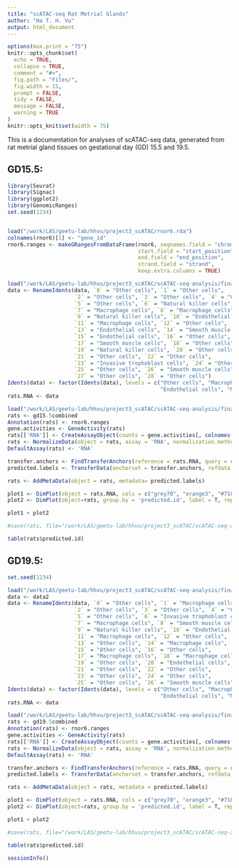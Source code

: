```yaml
---
title: "scATAC-seq Rat Metrial Glands"
author: "Ha T. H. Vu"
output: html_document
---
```

  
```r
options(max.print = "75")
knitr::opts_chunk$set(
  echo = TRUE,
  collapse = TRUE,
  comment = "#>",
  fig.path = "Files/",
  fig.width = 15,
  prompt = FALSE,
  tidy = FALSE,
  message = FALSE,
  warning = TRUE
)
knitr::opts_knit$set(width = 75)
```

This is a documentation for analyses of scATAC-seq data, generated from rat metrial gland tissues on gestational day (GD) 15.5 and 19.5. <br>
  
## GD15.5:
```r
library(Seurat)
library(Signac)
library(ggplot2)
library(GenomicRanges)
set.seed(1234)


load("/work/LAS/geetu-lab/hhvu/project3_scATAC/rnor6.rda")
colnames(rnor6)[1] <- "gene_id"
rnor6.ranges <- makeGRangesFromDataFrame(rnor6, seqnames.field = "chromosome_name",
                                         start.field = "start_position",
                                         end.field = "end_position",
                                         strand.field = "strand",
                                         keep.extra.columns = TRUE)

load("/work/LAS/geetu-lab/hhvu/project3_scATAC/scATAC-seq-analysis/finalWorkflow/4_RNAintegration/scRNA-seqFiles/gd15.5_res0.8.rda")
data <- RenameIdents(data, `0` = "Other cells", `1` = "Other cells",
                     `2` = "Other cells", `3` = "Other cells", `4` = "Other cells",
                     `5` = "Other cells", `6` = "Natural killer cells",
                     `7` = "Macrophage cells", `8` = "Macrophage cells",
                     `9` = "Natural killer cells", `10` = "Endothelial cells",
                     `11` = "Macrophage cells", `12` = "Other cells",
                     `13` = "Endothelial cells", `14` = "Smooth muscle cells",
                     `15` = "Endothelial cells", `16` = "Other cells",
                     `17` = "Smooth muscle cells", `18` = "Other cells",
                     `19` = "Natural killer cells", `20` = "Other cells",
                     `21` = "Other cells", `22` = "Other cells",
                     `23` = "Invasive trophoblast cells", `24` = "Other cells",
                     `25` = "Other cells", `26` = "Smooth muscle cells",
                     `27` = "Other cells", `28` = "Other cells")
Idents(data) <- factor(Idents(data), levels = c("Other cells", "Macrophage cells", "Smooth muscle cells",
                                                "Endothelial cells", "Natural killer cells", "Invasive trophoblast cells"))
rats.RNA <- data

load("/work/LAS/geetu-lab/hhvu/project3_scATAC/scATAC-seq-analysis/finalWorkflow/2_mergedSamples/2_MACS2Peaks/15.5_1-2-3-merged.rda")
rats <- gd15.5combined
Annotation(rats) <- rnor6.ranges
gene.activities <- GeneActivity(rats)
rats[['RNA']] <- CreateAssayObject(counts = gene.activities[, colnames(rats)])
rats <- NormalizeData(object = rats, assay = 'RNA', normalization.method = 'LogNormalize', scale.factor = median(rats$nCount_RNA))
DefaultAssay(rats) <- 'RNA'

transfer.anchors <- FindTransferAnchors(reference = rats.RNA, query = rats, reduction = 'cca')
predicted.labels <- TransferData(anchorset = transfer.anchors, refdata = Idents(rats.RNA), weight.reduction = rats[['lsi']], dims=2:20)

rats <- AddMetaData(object = rats, metadata= predicted.labels)

plot1 <- DimPlot(object = rats.RNA, cols = c("grey70", "orange3", "#718748", "#183D61", "#79704C", "red3")) + ggtitle('GD15.5 scRNA-seq')
plot2 <- DimPlot(object=rats, group.by = 'predicted.id', label = T, repel = T) + ggtitle('GD15.5 scATAC-seq')

plot1 + plot2

#save(rats, file="/work/LAS/geetu-lab/hhvu/project3_scATAC/scATAC-seq-analysis/finalWorkflow/4_RNAintegration/2_MACS2Peaks/gd15.5-ATACwithRNAlables.rda")

table(rats$predicted.id)
```

## GD19.5:
```r
set.seed(1234)

load("/work/LAS/geetu-lab/hhvu/project3_scATAC/scATAC-seq-analysis/finalWorkflow/4_RNAintegration/scRNA-seqFiles/gd19.5-4-5-6-7_res0.8.rda")
data <- data2
data <- RenameIdents(data, `0` = "Other cells", `1` = "Macrophage cells",
                     `2` = "Other cells", `3` = "Other cells", `4` = "Other cells",
                     `5` = "Other cells", `6` = "Invasive trophoblast cells",
                     `7` = "Macrophage cells", `8` = "Smooth muscle cells",
                     `9` = "Natural killer cells", `10` = "Endothelial cells",
                     `11` = "Macrophage cells", `12` = "Other cells",
                     `13` = "Other cells", `14` = "Macrophage cells",
                     `15` = "Other cells", `16` = "Other cells",
                     `17` = "Macrophage cells", `18` = "Macrophage cells",
                     `19` = "Other cells", `20` = "Endothelial cells",
                     `21` = "Other cells", `22` = "Other cells",
                     `23` = "Other cells", `24` = "Other cells",
                     `25` = "Other cells", `26` = "Smooth muscle cells")
Idents(data) <- factor(Idents(data), levels = c("Other cells", "Macrophage cells", "Smooth muscle cells",
                                                "Endothelial cells", "Natural killer cells", "Invasive trophoblast cells"))
rats.RNA <- data

load("/work/LAS/geetu-lab/hhvu/project3_scATAC/scATAC-seq-analysis/finalWorkflow/2_mergedSamples/2_MACS2Peaks/19.5_4-5-6-merged.rda")
rats <- gd19.5combined
Annotation(rats) <- rnor6.ranges
gene.activities <- GeneActivity(rats)
rats[['RNA']] <- CreateAssayObject(counts = gene.activities[, colnames(rats)])
rats <- NormalizeData(object = rats, assay = 'RNA', normalization.method = 'LogNormalize', scale.factor = median(rats$nCount_RNA))
DefaultAssay(rats) <- 'RNA'

transfer.anchors <- FindTransferAnchors(reference = rats.RNA, query = rats, reduction = 'cca')
predicted.labels <- TransferData(anchorset = transfer.anchors, refdata = Idents(rats.RNA), weight.reduction = rats[['lsi']], dims=2:10)

rats <- AddMetaData(object = rats, metadata = predicted.labels)

plot1 <- DimPlot(object = rats.RNA, cols = c("grey70", "orange3", "#718748", "#183D61", "#79704C", "red3")) + ggtitle('GD19.5 scRNA-seq')
plot2 <- DimPlot(object=rats, group.by = 'predicted.id', label = T, repel = T) + ggtitle('GD19.5 scATAC-seq')

plot1 + plot2

#save(rats, file="/work/LAS/geetu-lab/hhvu/project3_scATAC/scATAC-seq-analysis/finalWorkflow/4_RNAintegration/2_MACS2Peaks/gd19.5-ATACwithRNAlables.rda")

table(rats$predicted.id)
```


```r
sessionInfo()
```
